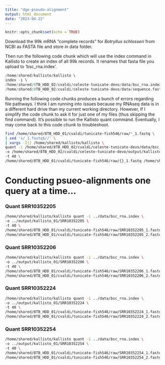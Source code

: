 ```yaml
---
title: "dge-pseudo-alignment"
output: html_document
date: "2023-04-22"
---
```


```r
knitr::opts_chunk$set(echo = TRUE)
```


Download the 99k mRNA "complete records" for *Botryllus schlosseri* from NCBI as FASTA file and store in data folder. 

Then run the following code chunk which will use the index command in Kallisto to create an index of all 99k records. It renames that fasta file you upload to 'bsc_rna.index'.
```r
/home/shared/kallisto/kallisto \
index -i \
/home/shared/8TB_HDD_02/cvaldi/celeste-tunicate-devo/data/bsc_rna.index \
/home/shared/8TB_HDD_02/cvaldi/celeste-tunicate-devo/data/sequence.fasta
```

Running the following code chunks produces a bunch of errors regarding file pathways. I think I am running into issues because my RNAseq data is in a different hard drive than my current working directory. However, If I simplify the code chunk to ask it for just one of my files (thus skipping the find command). It's possible to run the Kallisto quant command. Eventually, I may come back to this code chunk to troubleshoot.  
```bash
find /home/shared/8TB_HDD_01/cvaldi/tunicate-fish546/raw/*_1.fastq \
| sed 's/_1.fastq$//' \
| xargs -I{} /home/shared/kallisto/kallisto \
quant -i /home/shared/8TB_HDD_02/cvaldi/celeste-tunicate-devo/data/bsc_rna.index \
-o /home/shared/8TB_HDD_02/cvaldi/celeste-tunicate-devo/output/kallisto_01/{} \
-t 40 \
/home/shared/8TB_HDD_01/cvaldi/tunicate-fish546/raw/{}_1.fastq /home/shared/8TB_HDD_01/cvaldi/tunicate-fish546/raw/{}_2.fastq

```
# Conducting psueo-alignments one query at a time...
### Quant SRR10352205
```bash
/home/shared/kallisto/kallisto quant -i ../data/bsc_rna.index \
-o ../output/kallisto_01/SRR10352205 \
-t 40 \
/home/shared/8TB_HDD_01/cvaldi/tunicate-fish546/raw/SRR10352205_1.fastq \
/home/shared/8TB_HDD_01/cvaldi/tunicate-fish546/raw/SRR10352205_2.fastq
```
### Quant SRR10352206

```bash
/home/shared/kallisto/kallisto quant -i ../data/bsc_rna.index \
-o ../output/kallisto_01/SRR10352206 \
-t 40 \
/home/shared/8TB_HDD_01/cvaldi/tunicate-fish546/raw/SRR10352206_1.fastq \
/home/shared/8TB_HDD_01/cvaldi/tunicate-fish546/raw/SRR10352206_2.fastq
```

### Quant SRR10352224

```bash
/home/shared/kallisto/kallisto quant -i ../data/bsc_rna.index \
-o ../output/kallisto_01/SRR10352224 \
-t 40 \
/home/shared/8TB_HDD_01/cvaldi/tunicate-fish546/raw/SRR10352224_1.fastq \
/home/shared/8TB_HDD_01/cvaldi/tunicate-fish546/raw/SRR10352224_2.fastq
```

### Quant SRR10352254
```bash
/home/shared/kallisto/kallisto quant -i ../data/bsc_rna.index \
-o ../output/kallisto_01/SRR10352254 \
-t 40 \
/home/shared/8TB_HDD_01/cvaldi/tunicate-fish546/raw/SRR10352254_1.fastq \
/home/shared/8TB_HDD_01/cvaldi/tunicate-fish546/raw/SRR10352254_2.fastq
```